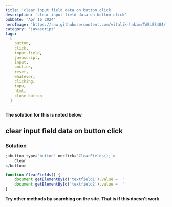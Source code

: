 ```yaml
---
title: 'clear input field data on button click'
description: 'clear input field data on button click'
pubDate: 'Apr 16 2024'
heroImage: 'https://raw.githubusercontent.com/vitalik-hakim/TABLES404/main/error_b/JavaScript.png'
category: 'javascript'
tags:
  [
    button,
    click,
    input-field,
    javascript,
    input,
    onclick,
    reset,
    whatever,
    clicking,
    inpu,
    html,
    close-button
  ]
---
```


**The solution for this is noted below**

## clear input field data on button click

### Solution

```javascript
;<button type='button' onclick='ClearFields();'>
	Clear
</button>

function ClearFields() {
	document.getElementById('textfield1').value = ''
	document.getElementById('textfield2').value = ''
}
```

**Try other methods by searching on the site. That is if this doesn't work**
